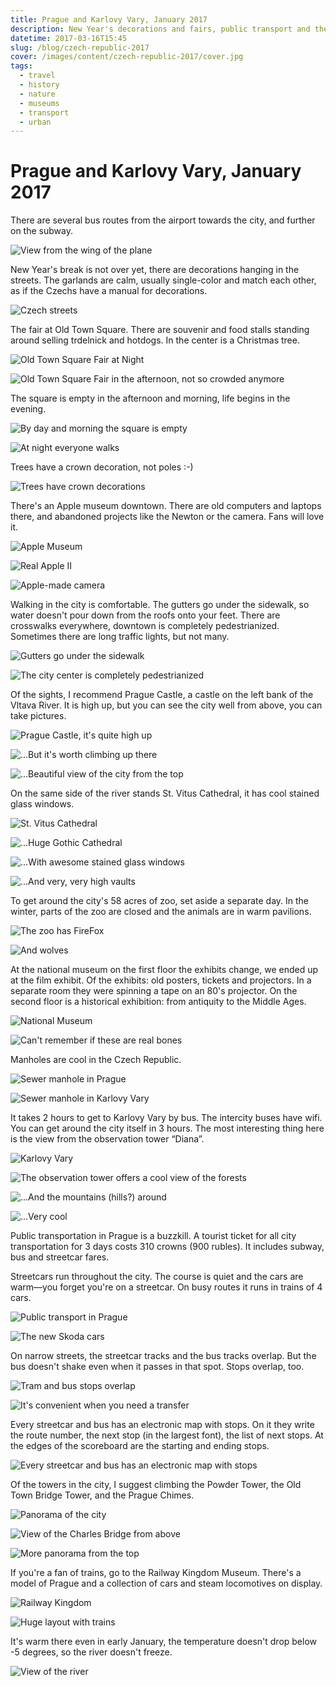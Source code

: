 ```yaml
---
title: Prague and Karlovy Vary, January 2017
description: New Year's decorations and fairs, public transport and the “Railway Kingdom”, trdelnik and hotdogs, castles and cathedrals, Karlovy Vary and the view from above.
datetime: 2017-03-16T15:45
slug: /blog/czech-republic-2017
cover: /images/content/czech-republic-2017/cover.jpg
tags:
  - travel
  - history
  - nature
  - museums
  - transport
  - urban
---
```


# Prague and Karlovy Vary, January 2017

There are several bus routes from the airport towards the city, and further on the subway.

![View from the wing of the plane](/images/content/czech-republic-2017/1.jpg)

New Year's break is not over yet, there are decorations hanging in the streets. The garlands are calm, usually single-color and match each other, as if the Czechs have a manual for decorations.

![Czech streets](/images/content/czech-republic-2017/2.jpg)

The fair at Old Town Square. There are souvenir and food stalls standing around selling trdelnick and hotdogs. In the center is a Christmas tree.

![Old Town Square Fair at Night](/images/content/czech-republic-2017/3.jpg)

![Old Town Square Fair in the afternoon, not so crowded anymore](/images/content/czech-republic-2017/4.jpg)

The square is empty in the afternoon and morning, life begins in the evening.

![By day and morning the square is empty](/images/content/czech-republic-2017/5.jpg)

![At night everyone walks](/images/content/czech-republic-2017/6.jpg)

Trees have a crown decoration, not poles :-)

![Trees have crown decorations](/images/content/czech-republic-2017/7.jpg)

There's an Apple museum downtown. There are old computers and laptops there, and abandoned projects like the Newton or the camera. Fans will love it.

![Apple Museum](/images/content/czech-republic-2017/8.jpg)

![Real Apple II](/images/content/czech-republic-2017/9.jpg)

![Apple-made camera](/images/content/czech-republic-2017/10.jpg)

Walking in the city is comfortable. The gutters go under the sidewalk, so water doesn't pour down from the roofs onto your feet. There are crosswalks everywhere, downtown is completely pedestrianized. Sometimes there are long traffic lights, but not many.

![Gutters go under the sidewalk](/images/content/czech-republic-2017/11.jpg)

![The city center is completely pedestrianized](/images/content/czech-republic-2017/12.jpg)

Of the sights, I recommend Prague Castle, a castle on the left bank of the Vltava River. It is high up, but you can see the city well from above, you can take pictures.

![Prague Castle, it's quite high up](/images/content/czech-republic-2017/13.jpg)

![...But it's worth climbing up there](/images/content/czech-republic-2017/14.jpg)

![...Beautiful view of the city from the top](/images/content/czech-republic-2017/15.jpg)

On the same side of the river stands St. Vitus Cathedral, it has cool stained glass windows.

![St. Vitus Cathedral](/images/content/czech-republic-2017/16.jpg)

![...Huge Gothic Cathedral](/images/content/czech-republic-2017/17.jpg)

![...With awesome stained glass windows](/images/content/czech-republic-2017/18.jpg)

![...And very, very high vaults](/images/content/czech-republic-2017/19.jpg)

To get around the city's 58 acres of zoo, set aside a separate day. In the winter, parts of the zoo are closed and the animals are in warm pavilions.

![The zoo has FireFox](/images/content/czech-republic-2017/20.jpg)

![And wolves](/images/content/czech-republic-2017/21.jpg)

At the national museum on the first floor the exhibits change, we ended up at the film exhibit. Of the exhibits: old posters, tickets and projectors. In a separate room they were spinning a tape on an 80's projector.
On the second floor is a historical exhibition: from antiquity to the Middle Ages.

![National Museum](/images/content/czech-republic-2017/22.jpg)

![Can't remember if these are real bones](/images/content/czech-republic-2017/23.jpg)

Manholes are cool in the Czech Republic.

![Sewer manhole in Prague](/images/content/czech-republic-2017/24.jpg)

![Sewer manhole in Karlovy Vary](/images/content/czech-republic-2017/25.jpg)

It takes 2 hours to get to Karlovy Vary by bus. The intercity buses have wifi. You can get around the city itself in 3 hours. The most interesting thing here is the view from the observation tower “Diana”.

![Karlovy Vary](/images/content/czech-republic-2017/26.jpg)

![The observation tower offers a cool view of the forests](/images/content/czech-republic-2017/27.jpg)

![...And the mountains (hills?) around](/images/content/czech-republic-2017/28.jpg)

![...Very cool](/images/content/czech-republic-2017/29.jpg)

Public transportation in Prague is a buzzkill. A tourist ticket for all city transportation for 3 days costs 310 crowns (900 rubles). It includes subway, bus and streetcar fares.

Streetcars run throughout the city. The course is quiet and the cars are warm—you forget you're on a streetcar. On busy routes it runs in trains of 4 cars.

![Public transport in Prague](/images/content/czech-republic-2017/30.jpg)

![The new Skoda cars](/images/content/czech-republic-2017/31.jpg)

On narrow streets, the streetcar tracks and the bus tracks overlap. But the bus doesn't shake even when it passes in that spot. Stops overlap, too.

![Tram and bus stops overlap](/images/content/czech-republic-2017/32.jpg)

![It's convenient when you need a transfer](/images/content/czech-republic-2017/cover.jpg)

Every streetcar and bus has an electronic map with stops. On it they write the route number, the next stop (in the largest font), the list of next stops. At the edges of the scoreboard are the starting and ending stops.

![Every streetcar and bus has an electronic map with stops](/images/content/czech-republic-2017/34.jpg)

Of the towers in the city, I suggest climbing the Powder Tower, the Old Town Bridge Tower, and the Prague Chimes.

![Panorama of the city](/images/content/czech-republic-2017/35.jpg)

![View of the Charles Bridge from above](/images/content/czech-republic-2017/36.jpg)

![More panorama from the top](/images/content/czech-republic-2017/37.jpg)

If you're a fan of trains, go to the Railway Kingdom Museum. There's a model of Prague and a collection of cars and steam locomotives on display.

![Railway Kingdom](/images/content/czech-republic-2017/38.jpg)

![Huge layout with trains](/images/content/czech-republic-2017/39.jpg)

It's warm there even in early January, the temperature doesn't drop below -5 degrees, so the river doesn't freeze.

![View of the river](/images/content/czech-republic-2017/40.jpg)
